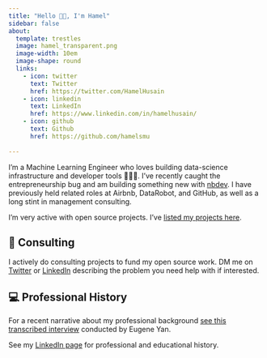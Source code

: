 ```yaml
---
title: "Hello 👋🏽, I'm Hamel"
sidebar: false
about:
  template: trestles
  image: hamel_transparent.png
  image-width: 10em
  image-shape: round
  links:
    - icon: twitter
      text: Twitter
      href: https://twitter.com/HamelHusain
    - icon: linkedin
      text: LinkedIn
      href: https://www.linkedin.com/in/hamelhusain/
    - icon: github
      text: Github
      href: https://github.com/hamelsmu
    
---
```


I'm a Machine Learning Engineer who loves building data-science infrastructure  and developer tools 👷🏼‍♂️.  I've recently caught the entrepreneurship bug and am building something new with [nbdev](https://nbdev.fast.ai/).  I have previously held related roles at Airbnb, DataRobot, and GitHub, as well as a long stint in management consulting.

I'm very active with open source projects. I've [listed my projects here](opensource.qmd). 

## 💼 Consulting

I actively do consulting projects to fund my open source work.  DM me on [Twitter](https://twitter.com/HamelHusain) or [LinkedIn](https://www.linkedin.com/in/hamelhusain/) describing the problem you need help with if interested.

## 💻 Professional History

For a recent narrative about my professional background [see this transcribed interview](https://applyingml.com/mentors/hamel-husain/) conducted by Eugene Yan.  

See my [LinkedIn page](https://www.linkedin.com/in/hamelhusain/) for professional and educational history.